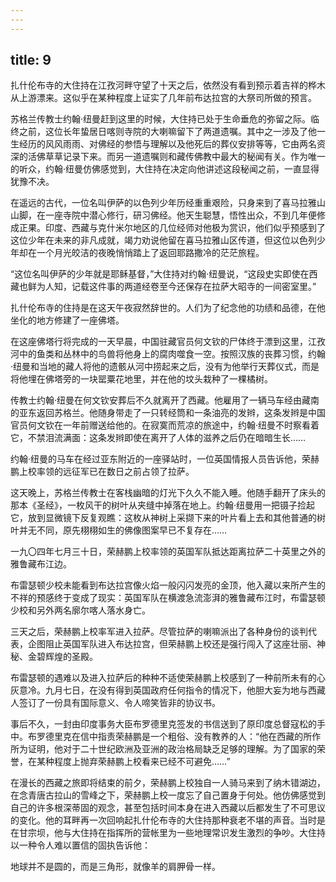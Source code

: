 ```yaml
---
---
---
```

title: 9
---




扎什伦布寺的大住持在江孜河畔守望了十天之后，依然没有看到预示着吉祥的桦木从上游漂来。这似乎在某种程度上证实了几年前布达拉宫的大祭司所做的预言。

苏格兰传教士约翰·纽曼赶到这里的时候，大住持已处于生命垂危的弥留之际。临终之前，这位长年蛰居日喀则寺院的大喇嘛留下了两道遗嘱。其中之一涉及了他一生经历的风风雨雨、对佛经的参悟与理解以及他死后的葬仪安排等等，它由两名资深的活佛草草记录下来。而另一道遗嘱则和藏传佛教中最大的秘闻有关。作为唯一的听众，约翰·纽曼仿佛感觉到，大住持在决定向他讲述这段秘闻之前，一直显得犹豫不决。

在遥远的古代，一位名叫伊萨的以色列少年历经重重艰险，只身来到了喜马拉雅山山脚，在一座寺院中潜心修行，研习佛经。他天生聪慧，悟性出众，不到几年便修成正果。印度、西藏与克什米尔地区的几位经师对他极为赏识，他们似乎预感到了这位少年在未来的非凡成就，竭力劝说他留在喜马拉雅山区传道，但这位以色列少年却在一个月光皎洁的夜晚悄悄踏上了返回耶路撒冷的茫茫旅程。

“这位名叫伊萨的少年就是耶稣基督，”大住持对约翰·纽曼说，“这段史实即使在西藏也鲜为人知，记载这件事的两道经卷至今还保存在拉萨大昭寺的一间密室里。”

扎什伦布寺的住持是在这天午夜寂然辞世的。人们为了纪念他的功绩和品德，在他坐化的地方修建了一座佛塔。

在这座佛塔行将完成的一天早晨，中国驻藏官员何文钦的尸体终于漂到这里，江孜河中的鱼类和丛林中的鸟兽将他身上的腐肉噬食一空。按照汉族的丧葬习惯，约翰·纽曼和当地的藏人将他的遗骸从河中捞起来之后，没有为他举行天葬仪式，而是将他埋在佛塔旁的一块罂粟花地里，并在他的坟头栽种了一棵橘树。

传教士约翰·纽曼在何文钦安葬后不久就离开了西藏。他雇用了一辆马车经由藏南的亚东返回苏格兰。他随身带走了一只转经筒和一条油亮的发辫，这条发辫是中国官员何文钦在一年前赠送给他的。在寂寞而荒凉的旅途中，约翰·纽曼不时察看着它，不禁泪流满面：这条发辫即使在离开了人体的滋养之后仍在暗暗生长……

约翰·纽曼的马车在经过亚东附近的一座驿站时，一位英国情报人员告诉他，荣赫鹏上校率领的远征军已在数日之前占领了拉萨。

这天晚上，苏格兰传教士在客栈幽暗的灯光下久久不能入睡。他随手翻开了床头的那本《圣经》，一枚风干的树叶从夹缝中掉落在地上。约翰·纽曼用一把镊子捡起它，放到显微镜下反复观瞧：这枚从神树上采撷下来的叶片看上去和其他普通的树叶并无不同，原先栩栩如生的佛像图案早已不复存在……

一九〇四年七月三十日，荣赫鹏上校率领的英国军队抵达距离拉萨二十英里之外的雅鲁藏布江边。

布雷瑟顿少校未能看到布达拉宫像火焰一般闪闪发亮的金顶，他入藏以来所产生的不祥的预感终于变成了现实：英国军队在横渡急流澎湃的雅鲁藏布江时，布雷瑟顿少校和另外两名廓尔喀人落水身亡。

三天之后，荣赫鹏上校率军进入拉萨。尽管拉萨的喇嘛派出了各种身份的谈判代表，企图阻止英国军队进入布达拉宫，但荣赫鹏上校还是强行闯入了这座壮丽、神秘、金碧辉煌的圣殿。

布雷瑟顿的遇难以及进入拉萨后的种种不适使荣赫鹏上校感到了一种前所未有的心灰意冷。九月七日，在没有得到英国政府任何指令的情况下，他胆大妄为地与西藏人签订了一份具有国际意义、令人啼笑皆非的协议书。

事后不久，一封由印度事务大臣布罗德里克签发的书信送到了原印度总督寇松的手中。布罗德里克在信中指责荣赫鹏是一个粗俗、没有教养的人：“他在西藏的所作所为证明，他对于二十世纪欧洲及亚洲的政治格局缺乏足够的理解。为了国家的荣誉，在某种程度上抛弃荣赫鹏上校看来已经不可避免……”

在漫长的西藏之旅即将结束的前夕，荣赫鹏上校独自一人骑马来到了纳木错湖边，在念青唐古拉山的雪峰之下，荣赫鹏上校一度忘了自己置身于何处。他仿佛感觉到自己的许多根深蒂固的观念，甚至包括时间本身在进入西藏以后都发生了不可思议的变化。他的耳畔再一次回响起扎什伦布寺的大住持那种衰老不堪的声音。当时是在甘宗坝，他与大住持在指挥所的营帐里为一些地理常识发生激烈的争吵。大住持以一种令人难以置信的固执告诉他：

地球并不是圆的，而是三角形，就像羊的肩胛骨一样。